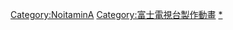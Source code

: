 {{Navbox
|bodyclass=hlist
|name=NoitaminA
|title=[[noitaminA]]
|titlestyle=background:#AECF00
|groupstyle=background:#AECF00
|group1=2005年4月－<br>2010年3月<br>（1節目）
|list1=
*[[蜂蜜與四葉草]]
*[[天國之吻]]
*[[怪 ayakashi|怪 ～ayakashi～]]
*[[獸王星]]
*[[蜂蜜與四葉草|蜂蜜與四葉草II]]
*[[工作狂人]]
*[[交響情人夢 (動畫)|交響情人夢]]
*[[物怪 (動畫)|物怪]]
*[[農大菌物語]]
*[[墓場鬼太郎]]
*[[圖書館戰爭]]
*[[西洋古董洋菓子店]]
*[[交響情人夢 (動畫)|交響情人夢 巴黎篇]]
*[[源氏物語千年紀 Genji]]
*[[東之伊甸]]
*[[東京地震8.0|東京震級8.0]]
*[[空中鞦韆]]
*[[交響情人夢 (動畫)|交響情人夢 最終樂章]]
|group2=2010年4月－<br>2015年3月<br>（2節目）
|list2=
{{Navbox subgroup
|bodyclass=hlist
|group1 = 第1部分
|group1style=background:#73B839
|list1=
*[[四疊半神話大系|-{zh-cn:四叠半神话大系; zh-hk:四疊半神話大系; zh-tw:四疊半宿舍，青春迷走;}-]]
*[[農大菌物語|農大菌物語（电视剧）]]
*[[海月姬]]
*[[Fractale]]
*[[C (動畫)|「C」]]
*[[白兔糖]]
*[[UN-GO]]
*[[羅馬浴場 (漫畫)|羅馬浴場]]
*[[BLACK★ROCK SHOOTER]]
*[[坂道的阿波羅]]
*[[農大菌物語|農大菌物語Returns]]
*[[PSYCHO-PASS]]
*[[刀语]]<sup>1, 2</sup>
*[[銀之匙 Silver Spoon]]（第1期）
*[[伽利略少女]]
*[[銀之匙 Silver Spoon]]（第2期）
*[[乒乓 (漫畫)|-{乒乓}- THE ANIMATION]]
*[[東京殘響]]
*[[PSYCHO-PASS|PSYCHO-PASS 2]]
*[[不起眼女主角培育法]]
|group2= 第2部分
|group2style=background:#73B839
|list2=
*[[江戶盜賊團五葉]]
*[[屍鬼 (小說)|屍鬼]]
*[[放浪男孩]]
*[[我們仍未知道那天所看見的花的名字。]]
*[[未來都市NO.6]]
*[[罪惡王冠]]
*[[釣球]]
*[[夏雪之約]]
*[[ROBOTICS;NOTES]]
*[[我們仍未知道那天所看見的花的名字。]]<sup>1</sup>
*[[武士弗拉明戈]]
*[[龍孃七七七埋藏的寶藏]]
*[[PSYCHO-PASS]]<sup>1, 2</sup>
*[[四月是你的謊言]]}}
|group3=2015年4月－<br>（1節目）
|list3=
*[[Punch Line]]
*[[亂步奇譚 Game of Laplace]]
*[[全部成為F|全部成為F THE PERFECT INSIDER]]
*[[只有我不存在的城市]]
*[[甲鐵城的卡巴內里|甲鐵城之屍]]
*[[野球少年]]
*[[啟航吧！編舟計畫]]
*[[人渣的本愿]]
*[[不起眼女主角培育法|不起眼女主角培育法♭]]
*[[跳水男孩]]
*[[犬屋敷]]
*[[愛在雨過天晴時]]
*[[阿宅的戀愛太難]]
*[[Banana Fish|BANANA FISH戰慄殺機]]
*[[約定的夢幻島]]
*[[皿三昧]]
*[[GIVEN 被贈與的未來]]
*[[PSYCHO-PASS|PSYCHO-PASS 3]]<sup>2</sup>
*[[淘氣貓2020：家有圓圓？！～我家的圓圓你知道嗎～]]
*[[富豪刑事 Balance:UNLIMITED]]
*[[2.43 清陰高中男子排球社]]
*[[約定的夢幻島]]（第2期）
*[[後空翻少年!!]]
*[[平穩世代的韋駄天們]]
*[[國王排名]]
*[[四疊半神話大系|-{zh-cn:四叠半神话大系; zh-hk:四疊半神話大系; zh-tw:四疊半宿舍，青春迷走;}-]]<sup>1</sup>
*[[徹夜之歌]]
*[[福星小子]]
|group4=noitaminA電影<br>（劇場版動畫）
|list4=
*[[心理测量者剧场版|劇場版 PSYCHO-PASS]]
*[[颱風的諾爾達]]
*[[好想大聲說出心底的話。]]
*[[屍者的帝國]]
*[[和諧 (小說)|和諧]]
*[[虐殺器官]]
*[[春宵苦短，少女前進吧！]]
*[[宣告黎明的露之歌]]
|group5=相關條目
|list5=
*[[富士電視台]]
*[[Amazon Prime Video]]
*[[+Ultra]]
|below=1: 重播。2: 1小時節目。
|belowstyle = background-color:#AECF00
}}<includeonly>
[[Category:NoitaminA]]
[[Category:富士電視台製作動畫]]
</includeonly><noinclude>
[[Category:NoitaminA|*]]
[[Category:日本動漫導航模板|{{PAGENAME}}]]
</noinclude>